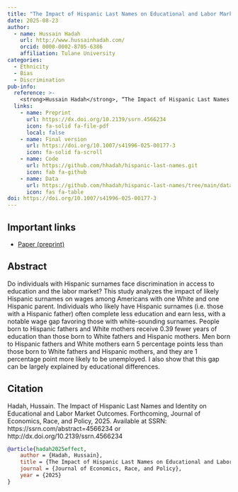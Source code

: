 ```yaml
---
title: "The Impact of Hispanic Last Names on Educational and Labor Market Outcomes"
date: 2025-08-23
author:
  - name: Hussain Hadah
    url: http://www.hussainhadah.com/
    orcid: 0000-0002-8705-6386
    affiliation: Tulane University
categories: 
  - Ethnicity
  - Bias
  - Discrimination
pub-info:
  reference: >-
    <strong>Hussain Hadah</strong>, “The Impact of Hispanic Last Names on Educational and Labor Market Outcomes,” <em>Journal of Economics, Race, and Policy</em> (2025), doi: <a href="https://doi.org/10.1007/s41996-025-00177-3"><code>https://doi.org/10.1007/s41996-025-00177-3</code></a>
  links:
    - name: Preprint
      url: https://dx.doi.org/10.2139/ssrn.4566234
      icon: fa-solid fa-file-pdf
      local: false
    - name: Final version
      url: https://doi.org/10.1007/s41996-025-00177-3
      icon: fa-solid fa-scroll
    - name: Code
      url: https://github.com/hhadah/hispanic-last-names.git
      icon: fab fa-github
    - name: Data
      url: https://github.com/hhadah/hispanic-last-names/tree/main/data
      icon: fas fa-table
doi: https://doi.org/10.1007/s41996-025-00177-3
---
```



## Important links

- [Paper (preprint)](https://dx.doi.org/10.2139/ssrn.4566234)

## Abstract

Do individuals with Hispanic surnames face discrimination in access to education and the labor market? This study analyzes the impact of likely Hispanic surnames on wages among Americans with one White and one Hispanic parent. Individuals who likely have Hispanic surnames (i.e. those with a Hispanic father) often complete less education and earn less, with a notable wage gap favoring those with white-sounding surnames. People born to Hispanic fathers and White mothers receive 0.39 fewer years of education than those born to White fathers and Hispanic mothers. Men born to Hispanic fathers and White mothers earn 5 percentage points less than those born to White fathers and Hispanic mothers, and they are 1 percentage point more likely to be unemployed. I also show that this gap can be largely explained by educational differences.

## Citation

Hadah, Hussain. The Impact of Hispanic Last Names and Identity on Educational and Labor Market Outcomes. Forthcoming, Journal of Economics, Race, and Policy, 2025. Available at SSRN: https://ssrn.com/abstract=4566234 or http://dx.doi.org/10.2139/ssrn.4566234

```bibtex
@article{hadah2025effect,
    author = {Hadah, Hussain},
    title = {The Impact of Hispanic Last Names on Educational and Labor Market Outcomes},
    journal = {Journal of Economics, Race, and Policy},
    year = {2025}
}
```